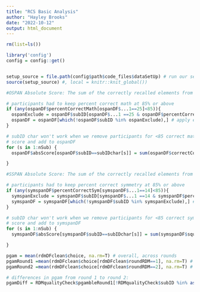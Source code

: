 ```yaml
---
title: "RCS Basic Analysis"
author: "Hayley Brooks"
date: "2022-10-12"
output: html_document
---
```


```r
rm(list=ls())

library('config')
config = config::get()


setup_source = file.path(config$path$code_files$dataSetUp) # run our set up script (which loads all the data)
source(setup_source) #, local = knitr::knit_global())
```


```r
#OSPAN Absolute Score: The sum of the correctly recalled elements from only the items in which all the elements are recalled in correct serial order (formally OSPAN Score)

# participants had to keep percent correct math at 85% or above
if (any(ospanDF$percentCorrectMath[ospanDF$...1==25]<85)){
  ospanExclude = ospanDF$subID[ospanDF$...1 ==25 & ospanDF$percentCorrectMath <85]
  ospanDF = ospanDF[which(!ospanDF$subID %in% ospanExclude),] # apply exclusion
}

# subID char won't work when we remove participants for <85 correct math
# score and add to ospanDF
for (s in 1:nSub) {
  ospanDF$absScore[ospanDF$subID==subIDchar[s]] = sum(ospanDF$correctCount[ospanDF$correctCount==ospanDF$setSize & ospanDF$subID==subIDchar[s]], na.rm = T)

}


```

```r
#SSPAN Absolute Score: The sum of the correctly recalled elements from only the items in which all the elements are recalled in correct serial order (formally SSPAN Score)

# participants had to keep percent correct symmetry at 85% or above
if (any(symspanDF$percentCorrectSym[symspanDF$...1==14]<85)){
  symspanExclude = symspanDF$subID[symspanDF$...1 ==14 & symspanDF$percentCorrectSym <85]
  symspanDF = symspanDF[which(!symspanDF$subID %in% symspanExclude),] # apply exclusion
}

# subID char won't work when we remove participants for <85 correct symmetry
# score and add to symspanDF
for (s in 1:nSub) {
  symspanDF$absScore[symspanDF$subID==subIDchar[s]] = sum(symspanDF$squareCorrectCount[symspanDF$squareCorrectCount==symspanDF$setSize & symspanDF$subID==subIDchar[s]], na.rm = T)

}

```


```r
pgam = mean(rdmDFclean$choice, na.rm=T) # overall, across rounds
pgamRound1 =mean(rdmDFclean$choice[rdmDFclean$roundRDM==1], na.rm=T) # overall, round 1
pgamRound2 =mean(rdmDFclean$choice[rdmDFclean$roundRDM==2], na.rm=T) # overall, round 2

# differences in pgam from round 1 to round 2:
pgamDiff = RDMqualityCheck$pgambleRound1[!RDMqualityCheck$subID %in% as.numeric(excludeSubID)] - RDMqualityCheck$pgambleRound2[!RDMqualityCheck$subID %in% as.numeric(excludeSubID)]


```

